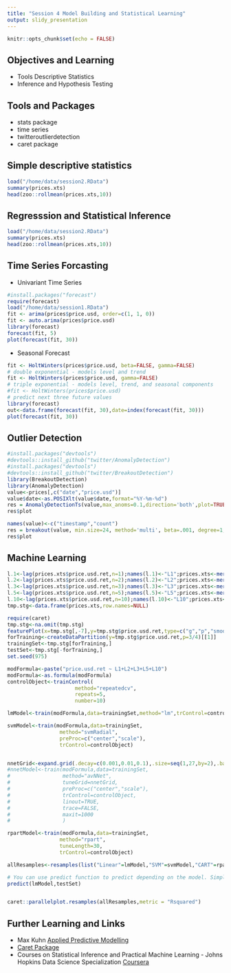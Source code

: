 ```yaml
---
title: "Session 4 Model Building and Statistical Learning"
output: slidy_presentation
---
```


```r
knitr::opts_chunk$set(echo = FALSE)
```

## Objectives and Learning

- Tools Descriptive Statistics
- Inference and Hypothesis Testing

## Tools and Packages

- stats package
- time series
- twitteroutlierdetection
- caret package


## Simple descriptive statistics

```r
load("/home/data/session2.RData")
summary(prices.xts)
head(zoo::rollmean(prices.xts,10))
```

## Regresssion and Statistical Inference

```r
load("/home/data/session2.RData")
summary(prices.xts)
head(zoo::rollmean(prices.xts,10))
```

## Time Series Forcasting

- Univariant Time Series

```r
#install.packages("forecast")
require(forecast)
load("/home/data/session1.RData")
fit <- arima(prices$price.usd, order=c(1, 1, 0))
fit <- auto.arima(prices$price.usd)
library(forecast)
forecast(fit, 5)
plot(forecast(fit, 30))
```

- Seasonal Forecast


```r
fit <- HoltWinters(prices$price.usd, beta=FALSE, gamma=FALSE)
# double exponential - models level and trend
fit <- HoltWinters(prices$price.usd, gamma=FALSE)
# triple exponential - models level, trend, and seasonal components
#fit <- HoltWinters(prices$price.usd)
# predict next three future values
library(forecast)
out<-data.frame(forecast(fit, 30),date=index(forecast(fit, 30)))
plot(forecast(fit, 30))

```


## Outlier Detection 

```r
#install.packages("devtools")
#devtools::install_github("twitter/AnomalyDetection")
#install.packages("devtools")
#devtools::install_github("twitter/BreakoutDetection")
library(BreakoutDetection)
library(AnomalyDetection)
value<-prices[,c("date","price.usd")]
value$date<-as.POSIXlt(value$date,format="%Y-%m-%d")
res = AnomalyDetectionTs(value,max_anoms=0.1,direction='both',plot=TRUE)
res$plot

names(value)<-c("timestamp","count")
res = breakout(value, min.size=24, method='multi', beta=.001, degree=1, plot=TRUE)
res$plot

```

## Machine Learning

```r

l.1<-lag(prices.xts$price.usd.ret,n=1);names(l.1)<-"L1";prices.xts<-merge(prices.xts,l.1)
l.2<-lag(prices.xts$price.usd.ret,n=2);names(l.2)<-"L2";prices.xts<-merge(prices.xts,l.2)
l.3<-lag(prices.xts$price.usd.ret,n=3);names(l.3)<-"L3";prices.xts<-merge(prices.xts,l.3)
l.5<-lag(prices.xts$price.usd.ret,n=5);names(l.5)<-"L5";prices.xts<-merge(prices.xts,l.5)
l.10<-lag(prices.xts$price.usd.ret,n=10);names(l.10)<-"L10";prices.xts<-merge(prices.xts,l.10)
tmp.stg<-data.frame(prices.xts,row.names=NULL)
```

```r
require(caret)
tmp.stg<-na.omit(tmp.stg)
featurePlot(x=tmp.stg[,-7],y=tmp.stg$price.usd.ret,type=c("g","p","smooth"))
forTraining<-createDataPartition(y=tmp.stg$price.usd.ret,p=3/4)[[1]]
trainingSet<-tmp.stg[forTraining,]
testSet<-tmp.stg[-forTraining,]
set.seed(975)

modFormula<-paste("price.usd.ret ~ L1+L2+L3+L5+L10")
modFormula<-as.formula(modFormula)
controlObject<-trainControl(
                      method="repeatedcv",
                      repeats=5,
                      number=10)

lmModel<-train(modFormula,data=trainingSet,method="lm",trControl=controlObject)

svmModel<-train(modFormula,data=trainingSet,
                 method="svmRadial",
                 preProc=c("center","scale"),
                 trControl=controlObject)


nnetGrid<-expand.grid(.decay=c(0.001,0.01,0.1),.size=seq(1,27,by=2),.bag=FALSE)
#nnetModel<-train(modFormula,data=trainingSet,
#                 method="avNNet",
#                 tuneGrid=nnetGrid,
#                 preProc=c("center","scale"),
#                 trControl=controlObject,
#                 linout=TRUE,
#                 trace=FALSE,
#                 maxit=1000
#                 )

rpartModel<-train(modFormula,data=trainingSet,
                 method="rpart",
                 tuneLength=30,
                 trControl=controlObject)

allResamples<-resamples(list("Linear"=lmModel,"SVM"=svmModel,"CART"=rpartModel))

# You can use predict function to predict depending on the model. Simply use the model with the new information.
predict(lmModel,testSet)


caret::parallelplot.resamples(allResamples,metric = "Rsquared")

```




## Further Learning and Links

- Max Kuhn [Applied Predictive Modelling](http://appliedpredictivemodeling.com/)
- [Caret Package](http://topepo.github.io/caret/index.html)
- Courses on Statistical Inference and Practical Machine Learning - Johns Hopkins Data Science Specialization [Coursera](https://www.coursera.org/specializations/jhu-data-science)





